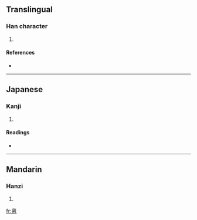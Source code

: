 ==Translingual==

===Han character===
{{Han char|rn=61|rad=心|as=06|sn=10|four=|canj=竹田心 (HWP), XX竹田心 (XXHWP)}}

# {{defn|Han|sort=心06}}

====References====
* {{Han ref|kx=0384.200|dkj=10562|dj=0715.030|hdz=42292.010|uh=6056|ud=24662}}

----

==Japanese==

===Kanji===
{{ja-kanji|grade=|rs=心06}}

# {{defn|Japanese}}

====Readings====
* {{ja-readings|on=[[し]] (shi)|kun=[[おもおう]] (omoou), [[おもえらく]] (omoeraku), [[おぼす]] (obosu)}}

----

==Mandarin==

===Hanzi===
{{cmn-hanzi|pin=[[sī]] ([[si1]])|wg=ssu<sup>1</sup>}}

# {{defn|Mandarin}}

[[fr:恖]]